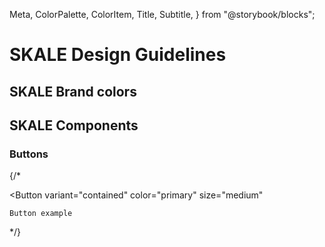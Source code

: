   Meta,
  ColorPalette,
  ColorItem,
  Title,
  Subtitle,
} from "@storybook/blocks";


<Meta title="SKALE Design Guidelines" />

# SKALE Design Guidelines

## SKALE Brand colors

<ColorPalette>
  <ColorItem
    title="theme.primary"
    subtitle="Primary accent color"
    colors={{
      LemonZestDarkUI: "rgb(217, 224, 33)",
      EmeraldLagoonLightUI: "rgb(48, 150, 118)",
    }}
  />
  <ColorItem
    title="theme.background"
    subtitle="Background color"
    colors={{
      DarkUI: "#0e0e0e",
      LightUI: "#fbfbfb",
    }}
  />
</ColorPalette>

## SKALE Components

### Buttons

{/* <div className={clsNames(styles.mp__popup)}>
  <Button
    variant="contained"
    color="primary"
    size="medium"
  >
    Button example
  </Button>
</div> */}
